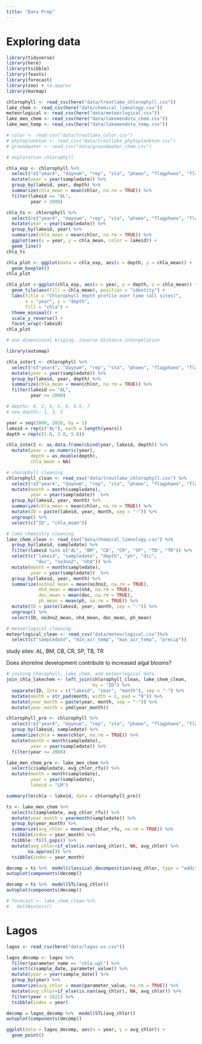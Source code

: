 ```yaml
---
title: "Data Prep"
---
```


# Exploring data

```r
library(tidyverse)
library(here)
library(tsibble)
library(feasts)
library(forecast)
library(zoo) # na.approx
library(marmap)
```

```r
chlorophyll <- read_csv(here("data/troutlake_chlorophyll.csv"))
lake_chem <- read_csv(here("data/chemical_limnology.csv"))
meteorlogical <- read_csv(here("data/meteorlogical.csv"))
lake_men_chem <- read_csv(here("data/lakemendota_chem.csv"))
lake_men_temp <- read_csv(here("data/lakemendota_temp.csv"))

# color <- read_csv("data/troutlake_color.csv")
# phytoplankton <- read_csv("data/troutlake_phytoplankton.csv")
# groundwater <- read_csv("data/groundwater_chem.csv")

```

```r
# exploration chlorophyll

chla_exp <- chlorophyll %>% 
  select(!c("year4", "daynum", "rep", "sta", "phaeo", "flagphaeo", "flagchlor")) %>% 
  mutate(year = year(sampledate)) %>% 
  group_by(lakeid, year, depth) %>% 
  summarize(chla_mean = mean(chlor, na.rm = TRUE)) %>% 
  filter(lakeid == "AL",
         year > 2000)

chla_ts <- chlorophyll %>% 
  select(!c("year4", "daynum", "rep", "sta", "phaeo", "flagphaeo", "flagchlor")) %>% 
  mutate(year = year(sampledate)) %>%
  group_by(lakeid, year) %>% 
  summarize(chla_mean = mean(chlor, na.rm = TRUE)) %>% 
  ggplot(aes(x = year, y = chla_mean, color = lakeid)) +
  geom_line()
chla_ts

```

```r
chla_plot <- ggplot(data = chla_exp, aes(x = depth, y = chla_mean)) +
  geom_boxplot()
chla_plot
```

```r
chla_plot <-ggplot(chla_exp, aes(x = year, y = depth, z = chla_mean)) +
  geom_tile(aes(fill = chla_mean), position = "identity") +
  labs(title = "Chlorophyll depth profile over time (all sites)", 
       x = "year", y = "depth",
       fill = "chla") +
  theme_minimal() +
  scale_y_reverse() +
  facet_wrap(~lakeid)
chla_plot

# one dimensional kriging. inverse distance interpolation
```

```r
library(automap)

chla_inter1 <- chlorophyll %>% 
  select(!c("year4", "daynum", "rep", "sta", "phaeo", "flagphaeo", "flagchlor")) %>% 
  mutate(year = year(sampledate)) %>% 
  group_by(lakeid, year, depth) %>% 
  summarize(chla_mean = mean(chlor, na.rm = TRUE)) %>% 
  filter(lakeid == "AL",
         year >= 2000)

# depths: 0, 2, 4, 5, 6, 6.5, 7
# new_depths: 1, 3, 5

year = seq(2000, 2020, by = 1)
lakeid = rep(c("AL"), each = length(years))
depth = rep(c(1.0, 3.0, 5.0))

chla_inter2 <- as.data.frame(cbind(year, lakeid, depth)) %>%
  mutate(year = as.numeric(year),
         depth = as.double(depth),
         chla_mean = NA)


```

```r
# chorophyll cleaning
chlorophyll_clean <- read_csv("data/troutlake_chlorophyll.csv") %>% 
  select(!c("year4", "daynum", "rep", "sta", "phaeo", "flagphaeo", "flagchlor")) %>%
  mutate(month = month(sampledate),
         year = year(sampledate))  %>% 
  group_by(lakeid, year, month) %>% 
  summarize(chla_mean = mean(chlor, na.rm = TRUE)) %>% 
  mutate(ID = paste(lakeid, year, month, sep = "-")) %>% 
  ungroup() %>% 
  select(c("ID", "chla_mean"))

# lake_chemistry cleaning
lake_chem_clean <- read_csv("data/chemical_limnology.csv") %>% 
  group_by(lakeid, sampledate) %>% 
  filter(lakeid %in% c("AL", "BM", "CB", "CR", "SP", "TB", "TR")) %>% 
  select(c("lakeid", "sampledate", "depth", "ph", "dic",
           "doc", "no3no2", "nh4")) %>% 
  mutate(month = month(sampledate),
         year = year(sampledate))  %>% 
  group_by(lakeid, year, month) %>% 
  summarize(no3no2_mean = mean(no3no2, na.rm = TRUE),
            nh4_mean = mean(nh4, na.rm = TRUE),
            doc_mean = mean(doc, na.rm = TRUE),
            ph_mean = mean(ph, na.rm = TRUE)) %>% 
  mutate(ID = paste(lakeid, year, month, sep = "-")) %>% 
  ungroup() %>% 
  select(ID, no3no2_mean, nh4_mean, doc_mean, ph_mean)

# meteorlogical cleaning
meteorlogical_clean <- read_csv("data/meteorlogical.csv")%>% 
  select(c("sampledate", "min_air_temp", "max_air_temp", "precip"))
```

study sites: AL, BM, CB, CR, SP, TB, TR

Does shoreline development contribute to increased algal blooms?

```r
# joining chorophyll, lake_chem, and meteorlogical data
join_chla_lakechem <- left_join(chlorophyll_clean, lake_chem_clean, 
                                by = "ID") %>% 
  separate(ID, into = c("lakeid", "year", "month"), sep = "-") %>%
  mutate(month = str_pad(month, width = 2, pad = "0")) %>% 
  mutate(year_month = paste(year, month, sep = "-")) %>% 
  mutate(year_month = ymd(year_month))

```

```r
chlorophyll_pre <- chlorophyll %>% 
  select(!c("year4", "daynum", "rep", "sta", "phaeo", "flagphaeo", "flagchlor")) %>%
  group_by(lakeid, sampledate) %>% 
  summarize(chla = mean(chlor, na.rm = TRUE)) %>% 
  mutate(month = month(sampledate),
         year = year(sampledate)) %>% 
  filter(year >= 2006)

lake_men_chem_pre <- lake_men_chem %>% 
  select(c(sampledate, avg_chlor_rfu)) %>% 
  mutate(month = month(sampledate),
         year = year(sampledate),
         lakeid = "LM")
```

```r
summary(lm(chla ~ lakeid, data = chlorophyll_pre))
```

```r
ts <- lake_men_chem %>% 
  select(c(sampledate, avg_chlor_rfu)) %>% 
  mutate(year_month = yearmonth(sampledate)) %>% 
  group_by(year_month) %>% 
  summarize(avg_chlor = mean(avg_chlor_rfu, na.rm = TRUE)) %>% 
  tsibble(index = year_month) %>% 
  tsibble::fill_gaps() %>% 
  mutate(avg_chlor=if_else(is.nan(avg_chlor), NA, avg_chlor) %>% 
        na.approx()) %>% 
  tsibble(index = year_month) 

decomp = ts %>%  model(classical_decomposition(avg_chlor, type = "additive"))
autoplot(components(decomp))
```

```r
decomp = ts %>%  model(STL(avg_chlor))
autoplot(components(decomp))
```

```r
# forecast <- lake_chem_clean %>% 
#   HoltWinters()
```

# Lagos

```r
lagos <- read_csv(here("data/lagos-us.csv")) 

lagos_decomp <- lagos %>% 
  filter(parameter_name == "chla_ugl") %>% 
  select(c(sample_date, parameter_value)) %>% 
  mutate(year = year(sample_date)) %>% 
  group_by(year) %>% 
  summarize(avg_chlor = mean(parameter_value, na.rm = TRUE)) %>%  
  mutate(avg_chlor=if_else(is.nan(avg_chlor), NA, avg_chlor)) %>% 
  filter(year < 2021) %>% 
  tsibble(index = year) 

decomp = lagos_decomp %>%  model(STL(avg_chlor))
autoplot(components(decomp))
```

```r
ggplot(data = lagos_decomp, aes(x = year, y = avg_chlor)) +
  geom_point()
```

```r

```
